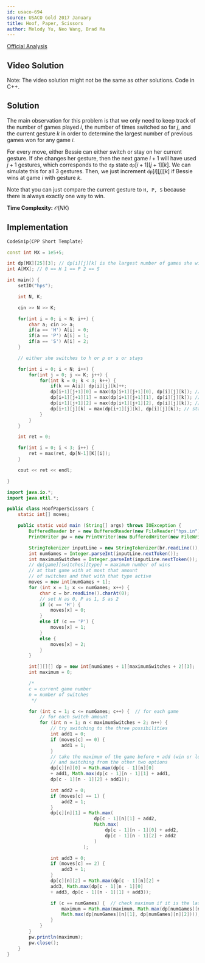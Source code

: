 ---
id: usaco-694
source: USACO Gold 2017 January
title: Hoof, Paper, Scissors
author: Melody Yu, Neo Wang, Brad Ma
---

[Official Analysis](http://www.usaco.org/current/data/sol_hps_gold_jan17.html)

## Video Solution

Note: The video solution might not be the same as other solutions. Code in C++.
<Youtube id="YvPGN6ZPKCc" />

## Solution

The main observation for this problem is that we only need to keep track of the
number of games played $i$, the number of times switched so far $j$, and the
current gesture $k$ in order to determine the largest number of previous games
won for any game $i$.

For every move, either Bessie can either switch or stay on her current gesture.
If she changes her gesture, then the next game $i+1$ will have used $j+1$
gestures, which corresponds to the $\texttt{dp}$ state
$\texttt{dp}[i+1][j+1][k]$. We can simulate this for all 3 gestures. Then, we
just increment $\texttt{dp}[i][j][k]$ if Bessie wins at game $i$ with gesture
$k$.

Note that you can just compare the current gesture to `H, P, S` because there is
always exactly one way to win.

**Time Complexity:** $\mathcal{O}(NK)$

<LanguageSection>

<CPPSection>

## Implementation

```cpp
CodeSnip{CPP Short Template}

const int MX = 1e5+5;

int dp[MX][25][3]; // dp[i][j][k] is the largest number of games she wins at games i with switches j with current item k
int A[MX]; // 0 == H 1 == P 2 == S

int main() {
	setIO("hps");

	int N, K;

	cin >> N >> K;

	for(int i = 0; i < N; i++) {
		char a; cin >> a;
		if(a == 'H') A[i] = 0;
		if(a == 'P') A[i] = 1;
		if(a == 'S') A[i] = 2;
	}

	// either she switches to h or p or s or stays

	for(int i = 0; i < N; i++) {
		for(int j = 0; j <= K; j++) {
			for(int k = 0; k < 3; k++) {
				if(k == A[i]) dp[i][j][k]++;
				dp[i+1][j+1][0] = max(dp[i+1][j+1][0], dp[i][j][k]); // switch to not item
				dp[i+1][j+1][1] = max(dp[i+1][j+1][1], dp[i][j][k]); // switch to not item
				dp[i+1][j+1][2] = max(dp[i+1][j+1][2], dp[i][j][k]); // switch to not item
				dp[i+1][j][k] = max(dp[i+1][j][k], dp[i][j][k]); // stay
			}
		}
	}

	int ret = 0;

	for(int i = 0; i < 3; i++) {
		ret = max(ret, dp[N-1][K][i]);
	}

	cout << ret << endl;

}
```

</CPPSection>
	
<JavaSection>
	
```java
import java.io.*;
import java.util.*;

public class HoofPaperScissors {
	static int[] moves;

	public static void main (String[] args) throws IOException {
		BufferedReader br = new BufferedReader(new FileReader("hps.in"));
		PrintWriter pw = new PrintWriter(new BufferedWriter(new FileWriter("hps.out")));

		StringTokenizer inputLine = new StringTokenizer(br.readLine());
		int numGames = Integer.parseInt(inputLine.nextToken());
		int maximumSwitches = Integer.parseInt(inputLine.nextToken());
		// dp[game][switches][type] = maximum number of wins
		// at that game with at most that amount
		// of switches and that with that type active
		moves = new int[numGames + 1];
		for (int x = 1; x <= numGames; x++) {
			char c = br.readLine().charAt(0);
			// set H as 0, P as 1, S as 2
			if (c == 'H') {
				moves[x] = 0;
			}
			else if (c == 'P') {
				moves[x] = 1;
			}
			else {
				moves[x] = 2;
			}
		}

		int[][][] dp = new int[numGames + 1][maximumSwitches + 2][3];
		int maximum = 0;

		/*
		c = current game number
		n = number of switches
		 */

		for (int c = 1; c <= numGames; c++) {  // for each game
			// for each switch amount
			for (int n = 1; n < maximumSwitches + 2; n++) {
				// try switching to the three possibilities
				int add1 = 0;
				if (moves[c] == 0) {
					add1 = 1;
				}
				// take the maximum of the game before + add (win or lose)
				// and switching from the other two options
				dp[c][n][0] = Math.max(dp[c - 1][n][0]
				+ add1, Math.max(dp[c - 1][n - 1][1] + add1,
				dp[c - 1][n - 1][2] + add1));

				int add2 = 0;
				if (moves[c] == 1) {
					add2 = 1;
				}
				dp[c][n][1] = Math.max(
								dp[c - 1][n][1] + add2, 
								Math.max(
									dp[c - 1][n - 1][0] + add2,
									dp[c - 1][n - 1][2] + add2
								)
							);

				int add3 = 0;
				if (moves[c] == 2) {
					add3 = 1;
				}
				dp[c][n][2] = Math.max(dp[c - 1][n][2] +
				add3, Math.max(dp[c - 1][n - 1][0]
				+ add3, dp[c - 1][n - 1][1] + add3));

				if (c == numGames) {  // check maximum if it is the last row
					maximum = Math.max(maximum, Math.max(dp[numGames][n][0],
					Math.max(dp[numGames][n][1], dp[numGames][n][2])));
				}
			}
		}
		pw.println(maximum);
		pw.close();
	}
}
```
</JavaSection>

</LanguageSection>
